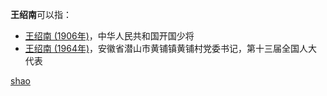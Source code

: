 '''王绍南'''可以指：
* [[王绍南_(1906年)|王绍南 (1906年)]]，中华人民共和国开国少将
* [[王绍南_(1964年)|王绍南 (1964年)]]，安徽省潜山市黄铺镇黄铺村党委书记，第十三届全国人大代表

{{disambig}}

[[Category:三字王姓人名消歧义|shao]]